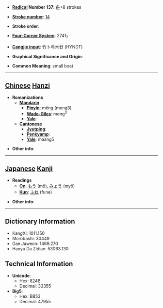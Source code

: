 * '''[[Wiktionary:Chinese radical index| Radical]] Number 137''': [[Wiktionary:Chinese radical index 舟|舟]]+8 strokes

* '''[[Wiktionary:Chinese total strokes index|Stroke number]]''': [[Wiktionary:Chinese total strokes index 14|14]]

* '''Stroke order''': 

* '''[[Wiktionary:Chinese four corner index|Four-Corner System]]''': 2741<sub>7</sub>

* '''[[Wiktionary:Chinese Cangjie index|Cangjie input]]''': 竹卜弓木廿 (HYNDT)

* '''Graphical Significance and Origin''': 

* '''Common Meaning''': small boat

----

== [[Chinese]] [[Hanzi]] ==

* '''Romanizations'''
** '''[[Mandarin]]'''
*** '''[[Pinyin]]''': měng (meng3)
*** '''[[Wade-Giles]]''': meng<sup>3</sup>
*** '''[[Yale]]''': 
** '''[[Cantonese]]'''
*** '''[[Jyutping]]''':
*** '''[[Penkyamp]]''': 
*** '''[[Yale]]''': maang5

* '''Other info''': 

----

== [[Japanese]] [[Kanji]] ==

* '''Readings'''
** '''[[On]]''': [[もう]] (mō), [[みょう]] (myō)
** '''[[Kun]]''': [[ふね]] (fune)

* '''Other info''':  

----

== Dictionary Information ==

* KangXi: 1011.150
* Morobashi: 30449
* Dae Jaweon: 1469.270
* Hanyu Da Zidian: 53063.130

== Technical Information ==

* '''Unicode''':
** Hex: 824B
** Decimal: 33355
* '''Big5''':
** Hex: BB53
** Decimal: 47955